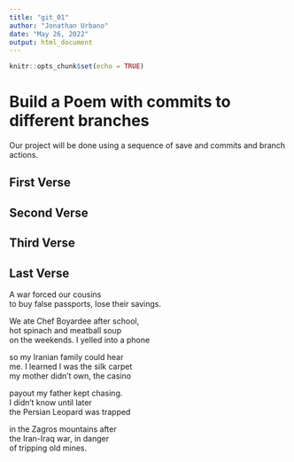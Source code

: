 ```yaml
---
title: "git_01"
author: "Jonathan Urbano"
date: "May 26, 2022"
output: html_document
---
```


```r
knitr::opts_chunk$set(echo = TRUE)
```
# Build a Poem with commits to different branches
Our project will be done using a sequence of save and commits and branch actions.
<!-- Do not modify or change any text in "!--" bracketed areas such as this --- these are instructions to
you, if you change any of this the git program will notice it and compromise your git merging strategy !-->

## First Verse 
<!--Put the first five lines of a poem by Lewis Carrol in this section!-->

## Second Verse
<!--Put the first five lines of a poem by Robert Frost here!-->

## Third Verse
<!--Put the first two verses of The Walrus and the Carpenter here!-->

## Last Verse
<!--Put a short poem of your choice 8-20 lines,here!-->
A war forced our cousins     
to buy false passports, lose their savings.     
  
We ate Chef Boyardee after school,     
hot spinach and meatball soup     
on the weekends. I yelled into a phone     
  
so my Iranian family could hear     
me. I learned I was the silk carpet     
my mother didn’t own, the casino     
  
payout my father kept chasing.     
I didn’t know until later     
the Persian Leopard was trapped     
  
in the Zagros mountains after     
the Iran-Iraq war, in danger     
of tripping old mines.    
    